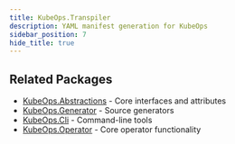 ```yaml
---
title: KubeOps.Transpiler
description: YAML manifest generation for KubeOps
sidebar_position: 7
hide_title: true
---
```



<Transpiler />

## Related Packages

- [KubeOps.Abstractions](./abstractions) - Core interfaces and attributes
- [KubeOps.Generator](./generator) - Source generators
- [KubeOps.Cli](./cli) - Command-line tools
- [KubeOps.Operator](./operator) - Core operator functionality
